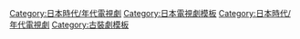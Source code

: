 {{Navbox
|bodyclass=hlist

|name = 2008年日本時代電視劇
|title = [[日本劇集列表 (2008年)|2008年日本時代電視劇]]
|state = collapsed
|group1 = 平安時代
|list1 = 
*[[少將滋幹的母親|戀母記]]
|group2 = 安土桃山(戰國)
|list2 = 
*[[德川家康與三個女人]]
|group3 = 江戶時代
|list3 = 
*[[德川風雲錄 八代將軍吉宗]]
*[[幻十郎必殺劍]]
*[[水戶黃門|水戶黃門 第38部]]
*[[陽炎十字路|陽炎十字路2]]
*[[密命 寒月霞斬]]
*[[柳生一族的陰謀]]
*[[逃亡者 阿玲|逃亡者 阿玲「紅蓮之卷」]]
*[[逃亡者 阿玲|逃亡者 阿玲「烈火之卷」]]
*[[水戶黃門|水戶黃門 第39部]]
*[[主水之助七番勝負〜德川風雲錄外傳〜]]
*[[鬼平犯科帳特別篇 吸引之女]]
*[[忠臣藏 無聲之劍]]
*[[暴坊將軍|暴坊將軍特別篇]]
|group4 = 明治(幕末)
|list4 = 
*[[鹿鳴館 (電視劇)|鹿鳴館]]
*[[篤姬 (電視劇)|篤姬]]
*[[鞍馬天狗 (2008年電視劇)|鞍馬天狗]]
*[[美男子!]]
|group5 = 大正～昭和
|list5 = 
*[[花衣夢衣]]
*[[3月10日東京大空襲 沒有被告知33件真相]]
*[[東京大空襲 (電視劇)|東京大空襲]]
*[[那天，我們的命如同衛生紙一樣輕]]
*[[銷售排行榜]]
*[[帽子 (電視劇)|帽子]]
*[[霧之火]]
*[[肉體之門]]
*[[我是他的妻子]]
*[[那場戰爭發生甚麼事 日美開戰與東条英機]]
*[[不會死的!〜宮本警部遺留的物品〜]]
*[[撫子隊]]
|group6 = 近代
|list6 = 
*[[生活中的彩色鉛筆]]
*[[如火如荼]]
*[[三十萬人的奇蹟〜第二次生日快樂〜]]
*[[慢慢走，看天空]]
*[[Dillon〜命運之犬]]
*[[被欺負孩子的冠軍腰帶|內藤大助物語〜被欺負孩子的冠軍腰帶〜]]
*[[命中壺 阿久悠物語]]
*[[謝謝你！小P]]
*[[愛恨情仇的LOMERA]]
*[[江戶晴美物語]]
*[[新證言！三億圓事件 40年之謎大追擊!]]
|group7 = 中华民国
|list7 = 
*[[男裝的美人〜川島芳子的人生〜]]
|group8 = 神怪
|list8 = 
*[[娑婆氣|USOUSO]]
|group9 = 架空(虛構)
|list9 = 
*[[雪之丞變化]]
*[[甜蜜公主]]
*[[刺客請負人|刺客請負人2]]
|below = [[Template:2007年日本時代電視劇|2007年]] ← '''2008年''' → [[Template:2009年日本時代電視劇|2009年]]
}}<includeonly>[[Category:日本時代/年代電視劇]]</includeonly><noinclude>[[Category:日本電視劇模板]][[Category:日本時代/年代電視劇]][[Category:古裝劇模板]]</noinclude>